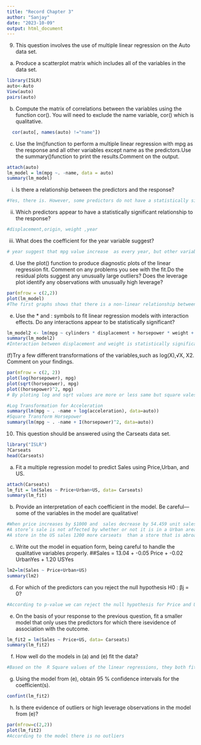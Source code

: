 ---
title: "Record Chapter 3"
author: "Sanjay"
date: "2023-10-09"
output: html_document
---

9. This question involves the use of multiple linear regression on the Auto data set.
(a) Produce a scatterplot matrix which includes all of the variables in the data set.
```{r}
library(ISLR)
auto<-Auto
View(auto)
pairs(auto)
```
(b) Compute the matrix of correlations between the variables using the function cor(). You will need to exclude the name variable, cor() which is qualitative.
```{r}
  cor(auto[, names(auto) !="name"])
```
(c) Use the lm()function to perform a multiple linear regression with mpg as the response and all other variables except name as the predictors.Use the summary()function to print the results.Comment on the output.
```{r}
attach(auto)
lm_model = lm(mpg ~. -name, data = auto)
summary(lm_model)
```
i. Is there a relationship between the predictors and the response?
```{r}
#Yes, there is. However, some predictors do not have a statistically significant effect on the response. R-squared value implies that 82% of the changes in the response can be explained by the predictors in this regression model.
```
ii. Which predictors appear to have a statistically significant relationship to the response?
```{r}
#displacement,origin, weight ,year
```
iii. What does the coefficient for the year variable suggest?
```{r}
# year suggest that mpg value increase  as every year, but other variables remains constant
```
(d) Use the plot() function to produce diagnostic plots of the linear regression fit. Comment on any problems you see with the fit.Do the residual plots suggest any unusually large outliers? Does
the leverage plot identify any observations with unusually high leverage?
```{r}
par(mfrow = c(2,2))
plot(lm_model)
#The first graphs shows that there is a non-linear relationship between the response and the predictors,residuals are normally distributed and right skewed,
```
(e) Use the * and : symbols to fit linear regression models with interaction effects. Do any interactions appear to be statistically significant?
```{r}
lm_model2 <- lm(mpg ~ cylinders * displacement + horsepower * weight + acceleration * year, data = Auto[, 1:8])
summary(lm_model2)
#Interaction between displacement and weight is statistically significant, while the interaction between cylinders and displacement is not.
```
(f)Try a few different transformations of the variables,such as log(X),√X, X2. Comment on your findings.
```{r}
par(mfrow = c(2, 2))
plot(log(horsepower), mpg)
plot(sqrt(horsepower), mpg)
plot((horsepower)^2, mpg)
# By ploting log and sqrt values are more or less same but square vales is slightly chaging

#Log Transformation for Acceleration
summary(lm(mpg ~ . -name + log(acceleration), data=auto))
#Square Transform Horsepower
summary(lm(mpg ~ . -name + I(horsepower)^2, data=auto))
```
10. This question should be answered using the Carseats data set.
```{r}
library("ISLR")
?Carseats
head(Carseats)
```
(a) Fit a multiple regression model to predict Sales using Price,Urban, and US.
```{r}
attach(Carseats)
lm_fit = lm(Sales ~ Price+Urban+US, data= Carseats)
summary(lm_fit)
```
(b) Provide an interpretation of each coefficient in the model. Be careful—some of the variables in the model are qualitative!
```{r}
#When price increases by $1000 and  sales decrease by 54.459 unit sales
#A store’s sale is not affected by whether or not it is in a Urban area
#A store in the US sales 1200 more carseats  than a store that is abroad.
```
(c) Write out the model in equation form, being careful to handle the qualitative variables properly.
##Sales = 13.04 + -0.05 Price + -0.02 UrbanYes + 1.20 USYes
```{r}
lm2=lm(Sales ~ Price+Urban+US)
summary(lm2)
```
(d) For which of the predictors can you reject the null hypothesis H0 : βj = 0?
```{r}
#According to p-value we can reject the null hypothesis for Price and Urban=Yes
```
(e) On the basis of your response to the previous question, fit a smaller model that only uses the predictors for which there isevidence of association with the outcome.
```{r}
lm_fit2 = lm(Sales ~ Price+US, data= Carseats)
summary(lm_fit2)
```
(f) How well do the models in (a) and (e) fit the data?
```{r}
#Based on the  R Square values of the linear regressions, they both fit the data similarly, with linear regression from (e) fitting the data slightly better.
```
(g) Using the model from (e), obtain 95 % confidence intervals for the coefficient(s).
```{r}
confint(lm_fit2)
```
(h) Is there evidence of outliers or high leverage observations in the model from (e)?
```{r}
par(mfrow=c(2,2))
plot(lm_fit2)
#According to the model there is no outliers
```

